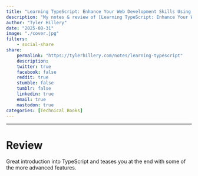 ```yaml
---
title: "Learning TypeScript: Enhance Your Web Development Skills Using Type-Safe JavaScript"
description: "My notes & review of [Learning TypeScript: Enhance Your Web Development Skills Using Type-Safe JavaScript](https://a.co/d/bjJegu0) by Josh GoldBerg" 
author: "Tyler Hillery"
date: "2025-08-31"
image: "./cover.jpg"
filters:
    - social-share
share:
    permalink: "https://tylerhillery.com/notes/learning-typescript"
    description:
    twitter: true
    facebook: false
    reddit: true
    stumble: false
    tumblr: false
    linkedin: true
    email: true
    mastodon: true
categories: [Technical Books]
---
```


------------------------------------------------------------------------

# Review 

Great introduction into TypeScript and teases you at the end with some of the more advanced features.